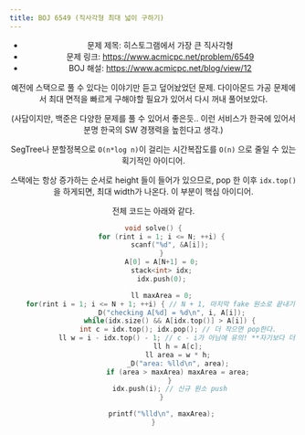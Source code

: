 ```yaml
---
title: BOJ 6549 (직사각형 최대 넓이 구하기)
---
```


<Header />

- 문제 제목: 히스토그램에서 가장 큰 직사각형
- 문제 링크: https://www.acmicpc.net/problem/6549
- BOJ 해설: https://www.acmicpc.net/blog/view/12

예전에 스택으로 풀 수 있다는 이야기만 듣고 덮어놨었던 문제. 다이아몬드 가공 문제에서 최대 면적을 빠르게 구해야할 필요가 있어서 다시 꺼내 풀어보았다.

(사담이지만, 백준은 다양한 문제를 풀 수 있어서 좋은듯.. 이런 서비스가 한국에 있어서 분명 한국의 SW 경쟁력을 높힌다고 생각.)

SegTree나 분할정복으로 `O(n*log n)`이 걸리는 시간복잡도를 `O(n)` 으로 줄일 수 있는 획기적인 아이디어.

스택에는 항상 증가하는 순서로 height 들이 들어가 있으므로, pop 한 이후 `idx.top()`을 하게되면, 최대 width가 나온다. 이 부분이 핵심 아이디어.

전체 코드는 아래와 같다.


```cpp
void solve() {
    for (rint i = 1; i <= N; ++i) {
        scanf("%d", &A[i]);
    }
    A[0] = A[N+1] = 0;
    stack<int> idx;
    idx.push(0);

    ll maxArea = 0;
    for(rint i = 1; i <= N + 1; ++i) { // N + 1, 마지막 fake 원소로 끝내기 위함
        _D("checking A[%d] = %d\n", i, A[i]);
        while(idx.size() && A[idx.top()] > A[i]) {
            int c = idx.top(); idx.pop(); // 더 작으면 pop한다.
            ll w = i - idx.top() - 1; // c - i가 아님에 유의! **자기보다 더 작은 애가 있는 곳까지..
            ll h = A[c];
            ll area = w * h;
            _D("area: %lld\n", area);
            if (area > maxArea) maxArea = area;
        }
        idx.push(i); // 신규 원소 push
    }

    printf("%lld\n", maxArea);
}
```


<Comment />
